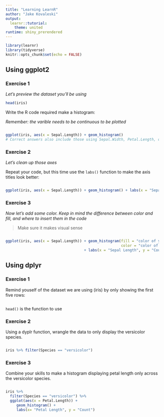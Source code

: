 ```yaml
---
title: "Learning LearnR"
author: "Jake Kovaleski"
output: 
  learnr::tutorial:
    theme: united
runtime: shiny_prerendered
---
```


```r
library(learnr)
library(tidyverse)
knitr::opts_chunk$set(echo = FALSE)
```


## Using ggplot2

### Exercise 1

*Let's preview the dataset you'll be using*

``` r
head(iris)
```

Write the R code required make a histogram:

*Remember: the varible needs to be continuous to be plotted*

```r

```
```r
ggplot(iris, aes(x = Sepal.Length)) + geom_histogram()
# Correct answers also include those using Sepal.Width, Petal.Length, or Petal.Width within the `aes()` function
```
### Exercise 2

*Let's clean up those axes*

Repeat your code, but this time use the `labs()` function to make the axis titles look better:

```r
  

```
```r

ggplot(iris, aes(x = Sepal.Length)) + geom_histogram() + labs(x = "Sepal Length", y = "Count")
```

### Exercise 3

*Now let's add some color. Keep in mind the difference between color and fill, and where to insert them in the code*

> Make sure it makes visual sense

``` r


```
```r

ggplot(iris, aes(x = Sepal.Length)) + geom_histogram(fill = "color of your choice",
                                                     color = "color of your choice")
                                    + labs(x = "Sepal Length", y = "Count")
```
## Using dplyr

### Exercise 1

Remind youself of the dataset we are using (iris) by only showing the first five rows:

```r

```

<div id="print-limit-hint">
`head()` is the function to use
</div>

### Exercise 2

Using a dyplr function, wrangle the data to only display the versicolor species.

```r


```

```r
iris %>% filter(Species == "versicolor")

```

### Exercise 3

Combine your skills to make a histogram displaying petal length only across the versicolor species.

```r



```
```r

iris %>% 
  filter(Species == "versicolor") %>% 
  ggplot(aes(x = Petal.Length)) + 
     geom_histogram() + 
     labs(x= "Petal Length", y = "Count")

```


